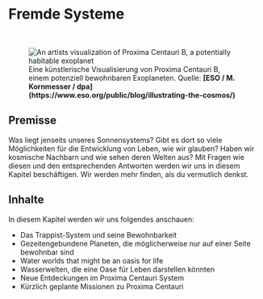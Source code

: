 
# Fremde Systeme

<br/>
<figure>
<Image src={require(".//../../resources/images/distantsystems.png")} alt="An artists visualization of Proxima Centauri B, a potentially habitable exoplanet" />
<figcaption style={{ color: "rgb(156, 156, 156)", fontSize: "14px", marginTop: "2px" }}>Eine künstlerische Visualisierung von Proxima Centauri B, einem potenziell bewohnbaren Exoplaneten. Quelle: <strong>[ESO / M. Kornmesser / dpa](https://www.eso.org/public/blog/illustrating-the-cosmos/)</strong></figcaption>
</figure>

## Premisse
Was liegt jenseits unseres Sonnensystems? Gibt es dort so viele Möglichkeiten für die Entwicklung von Leben, wie wir glauben? Haben wir kosmische Nachbarn und wie sehen deren Welten aus? Mit Fragen wie diesen und den entsprechenden Antworten werden wir uns in diesem Kapitel beschäftigen. Wir werden mehr finden, als du vermutlich denkst.

## Inhalte
In diesem Kapitel werden wir uns folgendes anschauen:

- Das Trappist-System und seine Bewohnbarkeit
- Gezeitengebundene Planeten, die möglicherweise nur auf einer Seite bewohnbar sind
- Water worlds that might be an oasis for life
- Wasserwelten, die eine Oase für Leben darstellen könnten
- Neue Entdeckungen im Proxima Centauri System
- Kürzlich geplante Missionen zu Proxima Centauri


<Analytics />